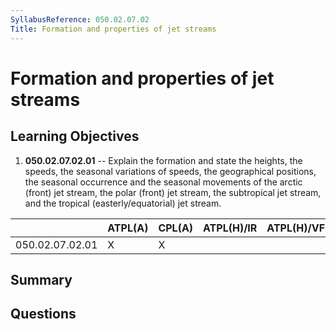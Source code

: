```yaml
---
SyllabusReference: 050.02.07.02
Title: Formation and properties of jet streams
---
```


# Formation and properties of jet streams

## Learning Objectives

1. **050.02.07.02.01** -- Explain the formation and state the heights, the speeds,
   the seasonal variations of speeds, the geographical positions, the seasonal
   occurrence and the seasonal movements of the arctic (front) jet stream, the
   polar (front) jet stream, the subtropical jet stream, and the tropical
   (easterly/equatorial) jet stream.

|                 | ATPL(A) | CPL(A) | ATPL(H)/IR | ATPL(H)/VFR | CPL(H) | IR  | CBIR(A) |
| --------------- | ------- | ------ | ---------- | ----------- | ------ | --- | ------- |
| 050.02.07.02.01 | X       | X      |            |             |        |     |         |

## Summary

## Questions
